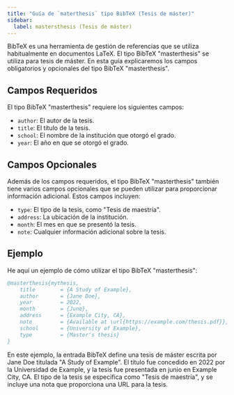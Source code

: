 ```yaml
---
title: "Guía de `materthesis` tipo BibTeX (Tesis de máster)"
sidebar:
  label: mastersthesis (Tesis de máster)
---
```



BibTeX es una herramienta de gestión de referencias que se utiliza habitualmente en documentos LaTeX. El tipo BibTeX "masterthesis" se utiliza para tesis de máster. En esta guía explicaremos los campos obligatorios y opcionales del tipo BibTeX "masterthesis".

<CiteDrive/>

## Campos Requeridos

El tipo BibTeX "masterthesis" requiere los siguientes campos:

-   `author`: El autor de la tesis.
-   `title`: El título de la tesis.
-   `school`: El nombre de la institución que otorgó el grado.
-   `year`: El año en que se otorgó el grado.

## Campos Opcionales

Además de los campos requeridos, el tipo BibTeX "masterthesis" también tiene varios campos opcionales que se pueden utilizar para proporcionar información adicional. Estos campos incluyen:

-   `type`: El tipo de la tesis, como "Tesis de maestría".
-   `address`: La ubicación de la institución.
-   `month`: El mes en que se presentó la tesis.
-   `note`: Cualquier información adicional sobre la tesis.


## Ejemplo

He aquí un ejemplo de cómo utilizar el tipo BibTeX "masterthesis":



```bibtex
@masterthesis{mythesis,
	title        = {A Study of Example},
	author       = {Jane Doe},
	year         = 2022,
	month        = {June},
	address      = {Example City, CA},
	note         = {Available at \url{https://example.com/thesis.pdf}},
	school       = {University of Example},
	type         = {Master's thesis}
}

```

En este ejemplo, la entrada BibTeX define una tesis de máster escrita por Jane Doe titulada "A Study of Example". El título fue concedido en 2022 por la Universidad de Example, y la tesis fue presentada en junio en Example City, CA. El tipo de la tesis se especifica como "Tesis de maestría", y se incluye una nota que proporciona una URL para la tesis.